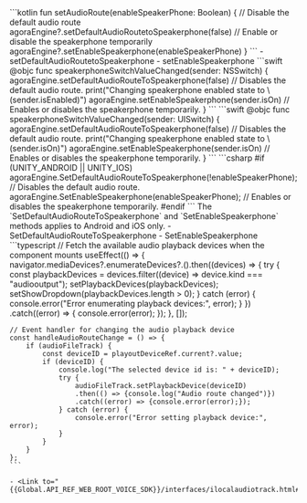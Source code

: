 <PlatformWrapper platform="android">
    ```kotlin
    fun setAudioRoute(enableSpeakerPhone: Boolean) {
        // Disable the default audio route
        agoraEngine?.setDefaultAudioRoutetoSpeakerphone(false)
        // Enable or disable the speakerphone temporarily
        agoraEngine?.setEnableSpeakerphone(enableSpeakerPhone)
    }
    ```
    - <Link to="{{global.API_REF_ANDROID_ROOT}}/class_irtcengine.html#api_irtcengine_setdefaultaudioroutetospeakerphone">setDefaultAudioRoutetoSpeakerphone</Link>
    - <Link to="{{global.API_REF_ANDROID_ROOT}}/class_irtcengine.html#api_irtcengine_setenablespeakerphone">setEnableSpeakerphone</Link>
</PlatformWrapper>
<PlatformWrapper platform="macos">
    ```swift
    @objc func speakerphoneSwitchValueChanged(sender: NSSwitch) {
        agoraEngine.setDefaultAudioRouteToSpeakerphone(false) // Disables the default audio route.
        print("Changing speakerphone enabled state to \(sender.isEnabled)")
        agoraEngine.setEnableSpeakerphone(sender.isOn) // Enables or disables the speakerphone temporarily.
    }
    ```
</PlatformWrapper>
<PlatformWrapper platform="ios">
    ```swift
    @objc func speakerphoneSwitchValueChanged(sender: UISwitch) {
    agoraEngine.setDefaultAudioRouteToSpeakerphone(false) // Disables the default audio route.
    print("Changing speakerphone enabled state to \(sender.isOn)")
    agoraEngine.setEnableSpeakerphone(sender.isOn) // Enables or disables the speakerphone temporarily.
    }
    ```
</PlatformWrapper>

<PlatformWrapper platform="unity">
    ```csharp
    #if (UNITY_ANDROID || UNITY_IOS)
        agoraEngine.SetDefaultAudioRouteToSpeakerphone(!enableSpeakerPhone); // Disables the default audio route.
        agoraEngine.SetEnableSpeakerphone(enableSpeakerPhone); // Enables or disables the speakerphone temporarily.
    #endif
    ```
    The `SetDefaultAudioRouteToSpeakerphone` and `SetEnableSpeakerphone` methods applies to Android and iOS only.
     - <Link to="{{Global.API_REF_UNITY_ROOT}}/class_irtcengine.html#api_irtcengine_setdefaultaudioroutetospeakerphone">SetDefaultAudioRouteToSpeakerphone</Link>
    - <Link to="{{Global.API_REF_UNITY_ROOT}}/class_irtcengine.html#api_irtcengine_setenablespeakerphone">SetEnableSpeakerphone</Link>
</PlatformWrapper>
<PlatformWrapper platform="react-js">
    ```typescript
    // Fetch the available audio playback devices when the component mounts
    useEffect(() => {
        navigator.mediaDevices?.enumerateDevices?.().then((devices) => {
            try {
                const playbackDevices = devices.filter((device) => device.kind === "audiooutput");
                setPlaybackDevices(playbackDevices);
                setShowDropdown(playbackDevices.length > 0);
            } catch (error) {
                console.error("Error enumerating playback devices:", error);
            }
        })
        .catch((error) => {
            console.error(error);
        });
    }, []);
    
    // Event handler for changing the audio playback device
    const handleAudioRouteChange = () => {
        if (audioFileTrack) {
            const deviceID = playoutDeviceRef.current?.value;
            if (deviceID) {
                console.log("The selected device id is: " + deviceID);
                try {
                    audioFileTrack.setPlaybackDevice(deviceID)
                    .then(() => {console.log("Audio route changed")})
                    .catch((error) => {console.error(error);});
                } catch (error) {
                    console.error("Error setting playback device:", error);
                }
            }
        }
    };
    ```
    
    - <Link to="{{Global.API_REF_WEB_ROOT_VOICE_SDK}}/interfaces/ilocalaudiotrack.html#setplaybackdevice">setPlaybackDevice</Link>

</PlatformWrapper>
